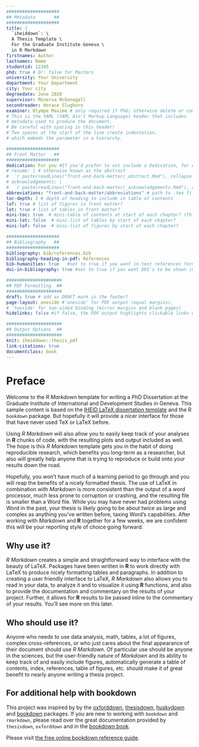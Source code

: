 ```yaml
---
####################
## Metadata       ##
####################
title: |
  `iheiddown`: \
  A Thesis Template \
  For the Graduate Institute Geneva \
  in R Markdown
firstnames: Author
lastnames: Name
studentid: 12345
phd: true # Or: false for Masters
university: Your University
department: Your Department
city: Your city
degreedate: June 2020
supervisor: Minerva McGonagall
secondreader: Horace Slughorn
examiner: Olympe Maxime # only required if PhD; otherwise delete or comment out
# This is the YAML (YAML Ain't Markup Language) header that includes 
# metadata used to produce the document. 
# Be careful with spacing in this header!
# Two spaces at the start of the line create indentation,
# which embeds the parameter in a hierarchy.

####################
## Front Matter   ##
####################
dedication: For you #If you'd prefer to not include a Dedication, for example, simply delete the section entirely, or silence them (add # before each line). 
# resume: | # otherwise known as the abstract
#  `r paste(readLines("front-and-back-matter/_abstract.Rmd"), collapse = '\n  ')`
# acknowledgements: |
#  `r paste(readLines("front-and-back-matter/_acknowledgements.Rmd"), collapse = '\n  ')`
abbreviations: "front-and-back-matter/abbreviations" # path to .tex file with abbreviations
toc-depth: 2 # depth of heading to include in table of contents
lof: true # list of figures in front matter?
lot: true # list of tables in front matter?
mini-toc: true  # mini-table of contents at start of each chapter? (this just prepares it; you must also add \minitoc after the chapter titles)
mini-lot: false  # mini-list of tables by start of each chapter?
mini-lof: false  # mini-list of figures by start of each chapter?

####################
## Bibliography   ##
####################
bibliography: bib/references.bib
bibliography-heading-in-pdf: References
bib-humanities: true   #set to true if you want in-text references formatted as author-year
doi-in-bibliography: true #set to true if you want DOI's to be shown in the bibliography

#####################
## PDF Formatting  ##
#####################
draft: true # add as DRAFT mark in the footer?
page-layout: oneside #'oneside' for PDF output (equal margins), 
# 'twoside' for two-sided binding (mirror margins and blank pages) 
hidelinks: false #if false, the PDF output highlights clickable links with a colored border - you will probably want to set this to true for PDF version you wish to physically print

#####################
## Output Options  ##
#####################
knit: iheiddown::thesis_pdf
link-citations: true
documentclass: book
---
```


# Preface {.unnumbered}

<!-- The {.unnumbered} option here means that the introduction will be 
"Chapter 0." You can also use {-} for no numbers on chapters.

If you'd like to include a comment that won't be produced in your resulting file 
enclose it in a block like this.
-->

Welcome to the *R Markdown* template for writing a PhD Dissertation at the Graduate Institute of International and Development Studies in Geneva. 
This sample content is based on the [IHEID  LaTeX dissertation template](https://github.com/jhollway/iheidmytex) and the R `bookdown` package.
But hopefully it will provide a nicer interface for those that have never used TeX or LaTeX before.

Using _R Markdown_ will also allow you to easily keep track of your analyses in **R** chunks of code, with the resulting plots and output included as well.  
The hope is this _R Markdown_ template gets you in the habit of doing reproducible research, which benefits you long-term as a researcher, but also will greatly help anyone that is trying to reproduce or build onto your results down the road.

Hopefully, you won't have much of a learning period to go through and you will reap the benefits of a nicely formatted thesis.  The use of LaTeX in combination with _Markdown_ is more consistent than the output of a word processor, much less prone to corruption or crashing, and the resulting file is smaller than a Word file. While you may have never had problems using Word in the past, your thesis is likely going to be about twice as large and complex as anything you've written before, taxing Word's capabilities.  After working with _Markdown_ and **R** together for a few weeks, we are confident this will be your reporting style of choice going forward.

<!-- 
If you're still on the fence about using _R Markdown_, check out the resource
for newbies available at <https://rbasics.netlify.com>. 
-->

## Why use it? {-}

_R Markdown_ creates a simple and straightforward way to interface with the beauty of LaTeX.  Packages have been written in **R** to work directly with LaTeX to produce nicely formatting tables and paragraphs. In addition to creating a user friendly interface to LaTeX, _R Markdown_ also allows you to read in your data, to analyze it and to visualize it using **R** functions, and also to provide the documentation and commentary on the results of your project.  Further, it allows for **R** results to be passed inline to the commentary of your results.  You'll see more on this later.  

<!-- 
Having your code and commentary all together in one place has a plethora of 
benefits!
-->

## Who should use it? {-}

Anyone who needs to use data analysis, math, tables, a lot of figures, complex cross-references, or who just cares about the final appearance of their document should use _R Markdown_. Of particular use should be anyone in the sciences, but the user-friendly nature of _Markdown_ and its ability to keep track of and easily include figures, automatically generate a table of contents, index, references, table of figures, etc. should make it of great benefit to nearly anyone writing a thesis project.

## For additional help with bookdown {-} 

This project was inspired by by the [oxforddown](https://github.com/ulyngs/oxforddown), 
[thesisdown](https://github.com/ismayc/thesisdown), 
[huskydown](https://github.com/benmarwick/huskydown) and 
[bookdown](https://github.com/rstudio/bookdown) packages. 
If you are new to working with `bookdown` and `rmarkdown`, 
please read over the great documentation provided by `thesisdown`, `oxforddown` and in the [bookdown book](https://bookdown.org/yihui/bookdown/).

Please visit [the free online bookdown reference guide](https://bookdown.org/yihui/bookdown/).
